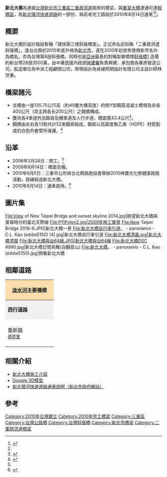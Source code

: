 {{Infobox_Bridge
|bridge_name   = 新北大橋<br><small>New Taipei Bridge
|other_name    = 二重疏洪道斜張橋
|image         = New Taipei Bridge.jpg
|image_size    = 250px
|caption       = 夜晚的新北大橋
|official_name = 
|Also_known_as = 
|carries       = 新北環河快速道路
|crosses       = [[二重疏洪道|二重疏洪道]]
|locale        = [[新北市|新北市]][[三重區|三重區]]
|builder       = 
|maint         = [[新北市政府|新北市政府]]
|id            = 
|design        = 單橋塔[[斜張橋|斜張橋]]
|material      = 鋼筋混凝土橋塔，前後主線及引橋上部結構為鋼梁，下部結構為樁基礎及鋼筋混凝土橋墩
|mainspan      = {{convert|200|m|0}}×2
|length        = {{convert|1100|m|0}}
|width         = {{convert|43.4|m|0}}
|height        = {{convert|135.75|m|0}}
|clearance     = 
|below         = 
|aadtraffic    = 
|begin         = 2006年2月24日<ref name="BridgeData">{{Cite web|url=http://www.pcc.gov.tw/epaper/9910/traffic.htm|title=新北大橋 - 便捷、低碳、美景三合一|language=zh-tw|publisher=公共工程電子報|work=[[行政院公共工程委員會|行政院公共工程委員會]]|date=2010-10-01|accessdate=2015-05-26|deadurl=yes|archiveurl=https://web.archive.org/web/20150526130659/http://www.pcc.gov.tw/epaper/9910/traffic.htm|archivedate=2015年5月26日|df=}}</ref>
|open          = 2010年8月14日<ref name="BridgeData" />
|cost          = 28億9800萬元[[新台幣|新台幣]]<ref name="BridgeData" />
|closed        = 
|toll          = 
|coordinates   = {{coord|25.047313|N|121.482943|E|display=title,inline}}
}}
'''新北大橋'''為連接[[台灣|台灣]][[新北市|新北市]][[三重區|三重區]][[二重疏洪道|二重疏洪道]]兩岸的橋梁，與[[重翠大橋|重翠大橋]]連通可達[[板橋區_(台灣)|板橋區]]，為[[新北環河快速道路|新北環河快速道路]]的一部份，與前者完工路段於2010年8月14日通車<ref>{{cite web|author=|date=2010-08-13|title=北縣環快新動線 仲夏樂活新北橋|publisher=內政部營建署|accessdate=2010-08-15|url=http://www.cpami.gov.tw/chinese/index.php?option=com_content&view=article&id=11391:2010-08-13-15-35-43&catid=78&Itemid=54|deadurl=yes|archiveurl=https://web.archive.org/web/20100817142812/http://www.cpami.gov.tw/chinese/index.php?option=com_content&view=article&id=11391:2010-08-13-15-35-43&catid=78&Itemid=54|archivedate=2010年8月17日|df=}}</ref><ref name="BridgeData" />。

== 概要 ==
新北大橋於設計階段暫稱「環快第三標斜張橋案」，正式命名前俗稱「二重疏洪道斜張橋」。逢台北縣於2010年底升格為[[新北市|新北市]]，遂在2010年初宣佈使用新市名作為橋名，亦為台灣第8座斜張橋，同時也是[[亞洲|亞洲]]最長的對稱型單橋塔[[斜張橋|斜張橋]][https://journey.tw/new-taipei-bridge/] {{Wayback|url=https://journey.tw/new-taipei-bridge/ |date=20210507151357 }}
造價約新台幣28億3500萬，由中華民國內政部[[營建署|營建署]]負責興建，承包商為春原營造公司，監造單位為中泱工程顧問公司，照明設計為肯緒照明設計有限公司主設計師林世秉。

== 橋梁諸元 ==
*主橋由一座135.75公尺高（約40層大樓高度）的倒Y型鋼筋混凝土橋塔及全長400公尺（双主跨各长200公尺）之鋼橋構成。
*雙向各4車道外加路肩及機車道及人行步道，橋面寬43.4公尺<ref>{{cite web|author=楊雅靜|date=2010-04-26|title=板橋←→三重車程省半 新北大橋6月通|publisher=蘋果日報|accessdate=2010-04-26|url=http://tw.nextmedia.com/applenews/article/art_id/32466093/IssueID/20100426|archive-url=https://web.archive.org/web/20100429085143/http://tw.nextmedia.com/applenews/article/art_id/32466093/IssueID/20100426|archive-date=2010-04-29|dead-url=yes}}</ref>。
*鋼橋由左右各13對共計52束鋼索組成，鋼索以高密度聚乙烯（HDPE）材質製成的白色外套管所保護。<ref>{{cite web|author=吳文良|date=2010-08-14|title=北部第三高地標 新北大橋通車|publisher=聯合報|accessdate=2010-08-15|url=http://www.udn.com/2010/8/14/NEWS/LIFE/LIF1/5785513.shtml}}{{dead link|date=2018年3月 |bot=InternetArchiveBot |fix-attempted=yes }}</ref>

== 沿革 ==
<!-- 請勿將本段落「台北縣」、「三重市」字樣改為「新北市」、「三重區」 -->
*2006年2月24日：開工。<ref name="BridgeData" />
*2009年8月14日：橋面合攏。
*2010年6月5日：三重市公所與台北縣路跑協會舉辦2010神農文化祭健康路跑活動，路線經過新北大橋。
*2010年8月14日：通車啟用。<ref name="News">{{Cite news|url=http://tw.tranews.com/Show/Style1/News/c1_News.asp?SItemId=0271030&ProgramNo=A000001000001&SubjectNo=3234247|title=新北市交通更便利　新北環河快速道路正式通車|language=zh-tw|author=林喬茵|date=2010-08-16|work=TraNews台灣|publisher=TraNews大台灣旅遊網|accessdate=2015-05-26|archive-date=2016-03-08|archive-url=https://web.archive.org/web/20160308212557/http://tw.tranews.com/show/style1/news/c1_news.asp?programno=a000001000001&sitemid=0271030&subjectno=3234247|dead-url=no}}</ref>

== 圖片集 ==
<gallery>
File:View of New Taipei Bridge and sunset skyline 2014.jpg|眺望新北大橋與黃昏時分的臺北天際線
File:P11Pylon2.jpg|2009年施工實景
File:New Taipei Bridge 2016-6.JPG|新北大橋一景
File:新北大橋自行車引道。 - panoramio - C.L. Kao (eddie5150) (4).jpg|新北大橋自行車引道
File:新北大橋清晨.jpg|新北大橋清晨
File:新北大橋與台64線.JPG|新北大橋與台64線
File:新北大橋DSC 4990.jpg|新北大橋日間鳥瞰(自觀音山)
File:新北大橋。 - panoramio - C.L. Kao (eddie5150).jpg|側看新北大橋
</gallery>

== 相鄰道路 ==
{|  class="toccolours" border="1" cellpadding="4" style="margin: 0 auto; border-collapse: collapse; text-align: center; white-space:nowrap;"
|-  
! colspan="3" style="background: #ffdead;" | '''[[淡水河|淡水河]]主要橋樑'''
|-
| style="background: #efefef;" | '''西行道路'''
| colspan="1" style= "background: #efefef;"    |'''[[二重疏洪道|二重疏洪道]]'''
| style="background: #efefef;" | '''東行道路'''
|-
| style="width:140px; height:88px;" |  重新路<br /><small>[[德厚里|德厚里]]</small>
| style="width:200px; height:75px;" | ''''''新北大橋''''''<br /><small>''往''</small><br /><small>''←[[三重區|三重區]]　　　　[[三重區|三重區]]→''</small>
| style="width:140px; height:75px;" | 成功路　重新路<br /><small>[[成功里_(新北市三重區)|成功里]]　　 [[福德里|福德里]]</small>
{| border="0"
|}
|}

== 相關介紹 ==
*[https://web.archive.org/web/20110623153338/http://www.chunyuan.com.tw/goldmedal/ 新北大橋施工介紹]
*[https://web.archive.org/web/20110102154718/http://www.chunyuan.com.tw/goldmedal/5b.htm Google 3D模型]
*[http://www.cpami.gov.tw/chinese//filesys/file/chinese/dept/lw/V4-0730.pdf 新北環河快速道路通車說明（新北市政府網站）]{{dead link|date=2018年3月 |bot=InternetArchiveBot |fix-attempted=yes }}

== 參考 ==
{{Commonscat|New Taipei Bridge}}
<references />

{{淡水河流域橋樑}}
[[Category:2010年台灣建立|Category:2010年台灣建立]]
[[Category:2010年完工橋梁|Category:2010年完工橋梁]]
[[Category:三重區|Category:三重區]]
[[Category:台灣公路橋|Category:台灣公路橋]]
[[Category:台灣斜張橋|Category:台灣斜張橋]]
[[Category:新北市橋梁|Category:新北市橋梁]]
[[Category:二重疏洪道橋梁|Category:二重疏洪道橋梁]]